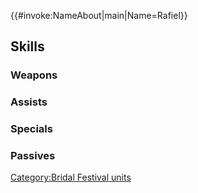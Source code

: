 {{#invoke:NameAbout|main|Name=Rafiel}}{{HeroPage Tabs}}
{{Hero Infobox
|Name=Rafiel
|Title=Blessed Wings
|WeaponType=Blue Beast
|Origin=Fire Emblem: Radiant Dawn
|Gender=Male
|MoveType=Infantry
|actorJP=関智一
|actorEN=Vernon Dew
|artist=霜村航
|additionDate=May 20, 2020
|releaseDate=May 20, 2020
|TagID=花婿ラフィエル
|InternalID=523
|Properties=special,refresher
|cv1=9
|cv2=700200
|description=Prince of Serenes, the destroyed heron country. Fell in love with Nailah after she saved his life. Appears in Fire Emblem: Radiant Dawn.
}}
{{Stats Page
|Lv1HP=16|Lv1ATK=4|Lv1SPD=7|Lv1DEF=5|Lv1RES=11
|GRHP=50|GRATK=55|GRSPD=65|GRDEF=35|GRRES=70
}}
==Skills==
===Weapons===
{{Weapons Table
|weapon1=Whelp (Infantry)
|weapon1Default=1
|weapon1Unlock=1
|weapon2=Yearling (Infantry)
|weapon2Default=2
|weapon2Unlock=2
|weapon3=Adult (Infantry)
|weapon3Default=4
|weapon3Unlock=3
|weapon4=Groom's Wing
|weapon4Default=5
|weapon4Unlock=5
}}
===Assists===
{{Assists Table
|assist1=Sing
|assist1Default=4
|assist1Unlock=3
}}
===Specials===
{{Specials Table
}}
===Passives===
{{Passives Table
|passiveB1=Gale Dance 1
|passiveB2=Firestorm Dance 1
|passiveB3=Firestorm Dance 2
|passiveB1Unlock=1
|passiveB2Unlock=2
|passiveB3Unlock=4
|passiveC1=Spur Res 1
|passiveC2=Spur Res 2
|passiveC3=Ward Beasts
|passiveC1Unlock=3
|passiveC2Unlock=4
|passiveC3Unlock=5
}}
{{Heroes Navbox}}
[[Category:Bridal Festival units]]